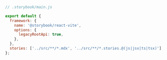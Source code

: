 ```js
// .storybook/main.js

export default {
  framework: {
    name: '@storybook/react-vite',
    options: {
      legacyRootApi: true,
    },
  },
  stories: ['../src/**/*.mdx', '../src/**/*.stories.@(js|jsx|ts|tsx)'],
};
```
